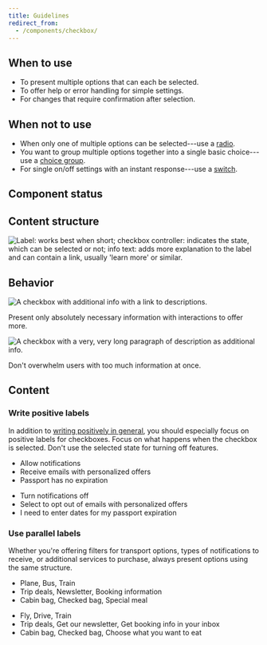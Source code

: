 ```yaml
---
title: Guidelines
redirect_from:
  - /components/checkbox/
---
```



<ReactExample exampleId="Checkbox-default" />

## When to use

- To present multiple options that can each be selected.
- To offer help or error handling for simple settings.
- For changes that require confirmation after selection.

## When not to use

- When only one of multiple options can be selected---use a [radio](/components/input/radio/).
- You want to group multiple options together into a single basic choice---use a [choice group](/components/input/choicegroup/).
- For single on/off settings with an instant response---use a [switch](/components/interaction/switch/).

## Component status

<ComponentStatus component="Checkbox" />

## Content structure

![Label: works best when short; checkbox controller: indicates the state, which can be selected or not; info text: adds more explanation to the label and can contain a link, usually 'learn more' or similar.](fileId:4QJZqvBvRrLu6t9mwObCkA;nodeId:0%3A199)

## Behavior

<SupportProgressiveDisclosureSnippet />

<GuidelineImages>

<DoImage>

![A checkbox with additional info with a link to descriptions.](fileId:fannvRpkOJK6uxxT33EKaa;nodeId:76%3A1005)

Present only absolutely necessary information with interactions to offer more.

</DoImage>

<DontImage>

![A checkbox with a very, very long paragraph of description as additional info.](fileId:fannvRpkOJK6uxxT33EKaa;nodeId:77%3A0)

Don't overwhelm users with too much information at once.

</DontImage>

</GuidelineImages>

## Content

### Write positive labels

In addition to [writing positively in general](/kiwi-use/content/voice-and-tone/passionate/#use-positive-language),
you should especially focus on positive labels for checkboxes.
Focus on what happens when the checkbox is selected.
Don't use the selected state for turning off features.

<GuidelinesSideBySide>

<Do>

- Allow notifications
- Receive emails with personalized offers
- Passport has no expiration

</Do>

<Dont>

- Turn notifications off
- Select to opt out of emails with personalized offers
- I need to enter dates for my passport expiration

</Dont>

</GuidelinesSideBySide>

### Use parallel labels

Whether you're offering filters for transport options,
types of notifications to receive, or additional services to purchase,
always present options using the same structure.

<GuidelinesSideBySide>

<Do>

- Plane, Bus, Train
- Trip deals, Newsletter, Booking information
- Cabin bag, Checked bag, Special meal

</Do>

<Dont>

- Fly, Drive, Train
- Trip deals, Get our newsletter, Get booking info in your inbox
- Cabin bag, Checked bag, Choose what you want to eat

</Dont>

</GuidelinesSideBySide>

